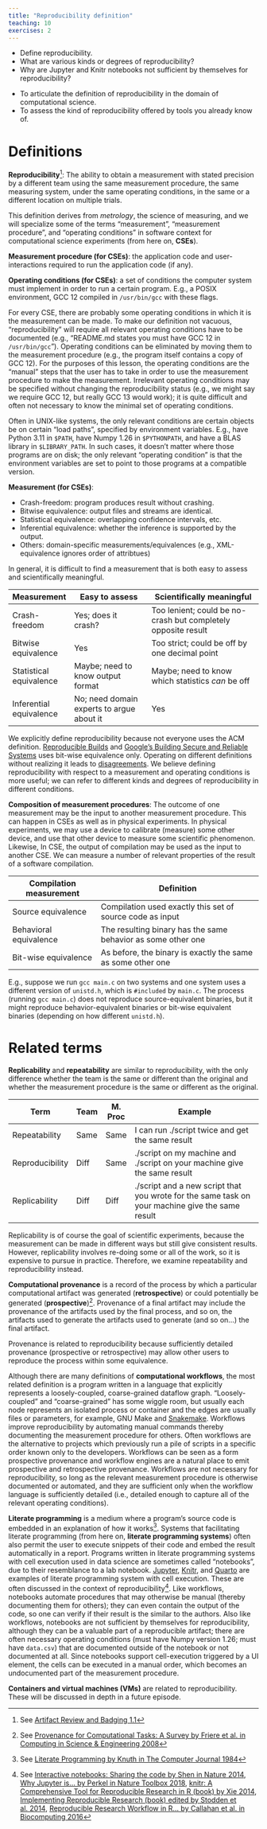 ```yaml
---
title: "Reproducibility definition"
teaching: 10
exercises: 2
---
```


:::::::::::::::::::::::::::::::::::::: questions

- Define reproducibility.
- What are various kinds or degrees of reproducibility?
- Why are Jupyter and Knitr notebooks not sufficient by themselves for reproducibility?

::::::::::::::::::::::::::::::::::::::::::::::::

::::::::::::::::::::::::::::::::::::: objectives

- To articulate the definition of reproducibility in the domain of computational science.
- To assess the kind of reproducibility offered by tools you already know of.

::::::::::::::::::::::::::::::::::::::::::::::::

# Definitions

**Reproducibility**[^acm]: The ability to obtain a measurement with stated precision by a different team using the same measurement procedure, the same measuring system, under the same operating conditions, in the same or a different location on multiple trials.

[^acm]: See [Artifact Review and Badging 1.1](https://www.acm.org/publications/policies/artifact-review-and-badging-current)

This definition derives from _metrology_, the science of measuring, and we will specialize some of the terms "measurement", "measurement procedure", and "operating conditions" in software context for computational science experiments (from here on, **CSEs**).

**Measurement procedure (for CSEs)**: the application code and user-interactions required to run the application code (if any).

**Operating conditions (for CSEs)**: a set of conditions the computer system must implement in order to run a certain program.
E.g., a POSIX environment, GCC 12 compiled in `/usr/bin/gcc` with these flags.

For every CSE, there are probably some operating conditions in which it is the measurement can be made.
To make our definition not vacuous, "reproducibility" will require all relevant operating conditions have to be documented (e.g., "README.md states you must have GCC 12 in `/usr/bin/gcc`").
Operating conditions can be eliminated by moving them to the measurement procedure (e.g., the program itself contains a copy of GCC 12).
For the purposes of this lesson, the operating conditions are the "manual" steps that the user has to take in order to use the measurement procedure to make the measurement.
Irrelevant operating conditions may be specified without changing the reproducibility status (e.g., we might say we require GCC 12, but really GCC 13 would work); it is quite difficult and often not necessary to know the minimal set of operating conditions.

Often in UNIX-like systems, the only relevant conditions are certain objects be on certain "load paths", specified by environment variables.
E.g., have Python 3.11 in `$PATH`, have Numpy 1.26 in `$PYTHONPATH`, and have a BLAS library in `$LIBRARY_PATH`.
In such cases, it doesn't matter where those programs are on disk; the only relevant "operating condition" is that the environment variables are set to point to those programs at a compatible version.

<!--
TODO:
Since there are so many possible operating conditions, we may not know which are required; we may not know if every version of this library will lead to a valid reproduction or not.
-->

**Measurement (for CSEs)**:

- Crash-freedom: program produces result without crashing.
- Bitwise equivalence: output files and streams are identical.
- Statistical equivalence: overlapping confidence intervals, etc.
- Inferential equivalence: whether the inference is supported by the output.
- Others: domain-specific measurements/equivalences (e.g., XML-equivalence ignores order of attribtues)

In general, it is difficult to find a measurement that is both easy to assess and scientifically meaningful.

| Measurement             | Easy to assess                             | Scientifically meaningful                                     |
|-------------------------|--------------------------------------------|---------------------------------------------------------------|
| Crash-freedom           | Yes; does it crash?                        | Too lenient; could be no-crash but completely opposite result |
| Bitwise equivalence     | Yes                                        | Too strict; could be off by one decimal point                 |
| Statistical equivalence | Maybe; need to know output format          | Maybe; need to know which statistics _can_ be off             |
| Inferential equivalence | No; need domain experts to argue about it  | Yes                                                           |

We explicitly define reproducibility because not everyone uses the ACM definition.
[Reproducible Builds](https://reproducible-builds.org/docs/definition/) and [Google's Building Secure and Reliable Systems](https://google.github.io/building-secure-and-reliable-systems/raw/ch14.html#hermeticcomma_reproduciblecomma_or_veri) uses bit-wise equivalence only.
Operating on different definitions without realizing it leads to [disagreements](https://linderud.dev/blog/nixos-is-not-reproducible/).
We believe defining reproducibility with respect to a measurement and operating conditions is more useful; we can refer to different kinds and degrees of reproducibility in different conditions.

**Composition of measurement procedures**: The outcome of one measurement may be the input to another measurement procedure.
This can happen in CSEs as well as in physical experiments.
In physical experiments, we may use a device to calibrate (measure) some other device, and use that other device to measure some scientific phenomenon.
Likewise, In CSE, the output of compilation may be used as the input to another CSE.
We can measure a number of relevant properties of the result of a software compilation.

| Compilation measurement            | Definition                                                       |
|------------------------------------|------------------------------------------------------------------|
| Source equivalence                 | Compilation used exactly this set of source code as input        |
| Behavioral equivalence             | The resulting binary has the same behavior as some other one     |
| Bit-wise equivalence               | As before, the binary is exactly the same as some other one      |

E.g., suppose we run `gcc main.c` on two systems and one system uses a different version of `unistd.h`, which is `#included` by `main.c`.
The process (running `gcc main.c`) does not reproduce source-equivalent binaries, but it might reproduce behavior-equivalent binaries or bit-wise equivalent binaries (depending on how different `unistd.h`).

# Related terms

**Replicability** and **repeatability** are similar to reproducibility, with the only difference whether the team is the same or different than the original and whether the measurement procedure is the same or different as the original.

| Term            | Team | M. Proc | Example                                                                                          |
|-----------------|------|---------|--------------------------------------------------------------------------------------------------|
| Repeatability   | Same | Same    | I can run ./script twice and get the same result                                                 |
| Reproducibility | Diff | Same    | ./script on my machine and ./script on your machine give the same result                         |
| Replicability   | Diff | Diff    | ./script and a new script that you wrote for the same task on your machine give the same result  |

Replicability is of course the goal of scientific experiments, because the measurement can be made in different ways but still give consistent results.
However, replicability involves re-doing some or all of the work, so it is expensive to pursue in practice.
Therefore, we examine repeatability and reproducibility instead.

**Computational provenance** is a record of the process by which a particular computational artifact was generated (**retrospective**) or could potentially be generated (**prospective**)^[See [Provenance for Computational Tasks: A Survey by Friere et al. in Computing in Science & Engineering 2008](https://collections.lib.utah.edu/dl_files/50/a0/50a096638d7465e69a5ba0151da9a71918ecfd50.pdf)].
Provenance of a final artifact may include the provenance of the artifacts used by the final process, and so on, the artifacts used to generate the artifacts used to generate (and so on...) the final artifact.

Provenance is related to reproducibility because sufficiently detailed provenance (prospective or retrospective) may allow other users to reproduce the process within some equivalence.

Although there are many definitions of **computational workflows**, the most related definition is a program written in a language that explicitly represents a loosely-coupled, coarse-grained dataflow graph.
"Loosely-coupled" and "coarse-grained" has some wiggle room, but usually each node represents an isolated process or container and the edges are usually files or parameters, for example, GNU Make and [Snakemake](https://snakemake.readthedocs.io/en/stable/).
Workflows improve reproducibility by automating manual commands thereby documenting the measurement procedure for others.
Often workflows are the alternative to projects which previously run a pile of scripts in a specific order known only to the developers.
Workflows can be seen as a form prospective provenance and workflow engines are a natural place to emit prospective and retrospective provenance.
Workflows are not necessary for reproducibility, so long as the relevant measurement procedure is otherwise documented or automated, and they are sufficient only when the workflow language is sufficiently detailed (i.e., detailed enough to capture all of the relevant operating conditions).

**Literate programming** is a medium where a program's source code is embedded in an explanation of how it works^[See [Literate Programming by Knuth in The Computer Journal 1984](https://doi.org/10.1093/comjnl/27.2.97)].
Systems that facilitating literate programming (from here on, **literate programming systems**) often also permit the user to execute snippets of their code and embed the result automatically in a report.
Programs written in literate programming systems with cell execution used in data science are sometimes called "notebooks", due to their resemblance to a lab notebook.
[Jupyter](https://jupyter.org/), [Knitr](https://yihui.org/knitr/), and [Quarto](https://quarto.org/) are examples of literate programming system with cell execution.
These are often discussed in the context of reproducibility^[See [Interactive notebooks: Sharing the code by Shen in Nature 2014](https://www.nature.com/articles/515151a), [Why Jupyter is... by Perkel in Nature Toolbox 2018](https://www.nature.com/articles/d41586-018-07196-1), [knitr: A Comprehensive Tool for Reproducible Research in R (book) by Xie 2014](1https://www.taylorfrancis.com/chapters/edit/10.1201/9781315373461-1/knitr-comprehensive-tool-reproducible-research-yihui-xie), [Implementing Reproducible Research (book) edited by Stodden et al. 2014](https://www.taylorfrancis.com/books/edit/10.1201/9781315373461/implementing-reproducible-research-friedrich-leisch-roger-peng-victoria-stodden), [Reproducible Research Workflow in R... by Callahan et al. in Biocomputing 2016](https://www.worldscientific.com/doi/abs/10.1142/9789814749411_0018)].
Like workflows, notebooks automate procedures that may otherwise be manual (thereby documenting them for others); they can even contain the output of the code, so one can verify if their result is the similar to the authors.
Also like workflows, notebooks are not sufficient by themselves for reproducibility, although they can be a valuable part of a reproducible artifact; there are often necessary operating conditions (must have Numpy version 1.26; must have `data.csv`) that are documented outside of the notebook or not documented at all.
Since notebooks support cell-execution triggered by a UI element, the cells can be executed in a manual order, which becomes an undocumented part of the measurement procedure.

**Containers and virtual machines (VMs)** are related to reproducibility.
These will be discussed in depth in a future episode.

<!-- TODO: Pre-workshop survey -->

<!-- TODO: create a concept map and outline -->

<!-- https://carpentries.org/blog/2016/11/reproducibility-reading-list/ -->
